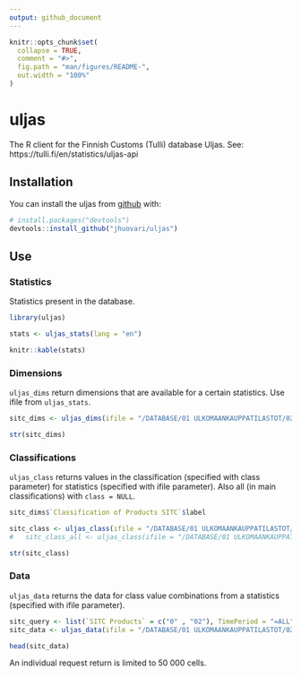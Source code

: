 ```yaml
---
output: github_document
---
```


<!-- README.md is generated from README.Rmd. Please edit that file -->

```r
knitr::opts_chunk$set(
  collapse = TRUE,
  comment = "#>",
  fig.path = "man/figures/README-",
  out.width = "100%"
)
```

# uljas

<!-- badges: start -->
<!-- badges: end -->

The R client for the Finnish Customs (Tulli) database Uljas. See: https://tulli.fi/en/statistics/uljas-api

## Installation

You can install the uljas from [github](https://github.com/jhuovari/uljas) with:

``` r
# install.packages("devtools")
devtools::install_github("jhuovari/uljas")
```

## Use

### Statistics

Statistics present in the database.

```r

library(uljas)

stats <- uljas_stats(lang = "en")

knitr::kable(stats)
```


### Dimensions

`uljas_dims` return dimensions that are available for a certain statistics. Use ifile from `uljas_stats`.

```r

sitc_dims <- uljas_dims(ifile = "/DATABASE/01 ULKOMAANKAUPPATILASTOT/02 SITC/ULJAS_SITC")

str(sitc_dims)
```


### Classifications

`uljas_class` returns values in the classification (specified with class parameter) for statistics (specified with ifile parameter). Also all (in main classifications) with `class = NULL`.

```r

sitc_dims$`Classification of Products SITC`$label

sitc_class <- uljas_class(ifile = "/DATABASE/01 ULKOMAANKAUPPATILASTOT/02 SITC/ULJAS_SITC", class = "SITC Products")
#   sitc_class_all <- uljas_class(ifile = "/DATABASE/01 ULKOMAANKAUPPATILASTOT/02 SITC/ULJAS_SITC", class = NULL)

str(sitc_class)

```


### Data

`uljas_data` returns the data for class value combinations from a statistics (specified with ifile parameter). 

```r

sitc_query <- list(`SITC Products` = c("0" , "02"), TimePeriod = "=ALL", Flow = 1, Country = "AT", Indicators = "V1")
sitc_data <- uljas_data(ifile = "/DATABASE/01 ULKOMAANKAUPPATILASTOT/02 SITC/ULJAS_SITC", classifiers = sitc_query)

head(sitc_data)

```



An individual request return is limited to 50 000 cells.

